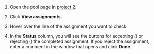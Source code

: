 1. Open the pool page in [project 2](/docs/tutorials/image-segmentation-project2).

1. Click **View assignments**.

1. Hover over the line of the assignment you want to check.

1. In the **Status** column, you will see the buttons for accepting (<img src="https://tlkfrontprod.azureedge.net/portal-production/static/uploaded/images/1675425175810/1675425175810_original_svg.svg" alt="" />) or rejecting (<img src="https://tlkfrontprod.azureedge.net/portal-production/static/uploaded/images/1675425174274/1675425174274_original_svg.svg" alt="" />) the completed assignment. If you reject the assignment, enter a comment in the window that opens and click **Done**.
